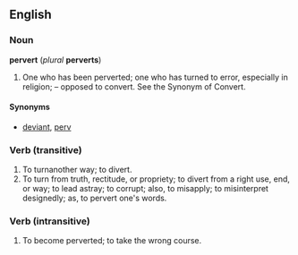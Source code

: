 ==English==
===Noun===
'''pervert''' (''plural'' '''perverts''')
#One who has been perverted; one who has turned to error, especially in religion; – opposed to convert. See the Synonym of Convert.

====Synonyms====
*[[deviant]], [[perv]]

===Verb (transitive)===
#To turnanother way; to divert.
#To turn from truth, rectitude, or propriety; to divert from a right use, end, or way; to lead astray; to corrupt; also, to misapply; to misinterpret designedly; as, to pervert one's words.

===Verb (intransitive)===
#To become perverted; to take the wrong course.
